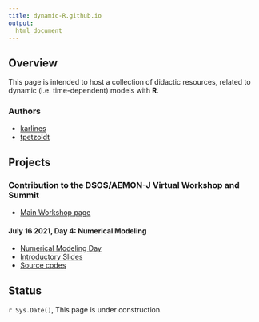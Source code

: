 ```yaml
---
title: dynamic-R.github.io
output:
  html_document
--- 
```


## Overview

This page is intended to host a collection of didactic resources, related to dynamic (i.e. time-dependent) models with **R**.

### Authors

* [karlines](https://github.com/karlines)
* [tpetzoldt](https://github.com/tpetzoldt)

## Projects

### Contribution to the DSOS/AEMON-J Virtual Workshop and Summit

* [Main Workshop page](https://aquaticdatasciopensci.github.io/)

#### July 16 2021, Day 4: Numerical Modeling 

* [Numerical Modeling Day](https://aquaticdatasciopensci.github.io/day4-numericalmodeling/)
* [Introductory Slides](https://dynamic-r.github.io/hacking-limnology/)
* [Source codes](https://github.com/dynamic-R/hacking-limnology)
        


## Status

`r Sys.Date()`, This page is under construction. 
